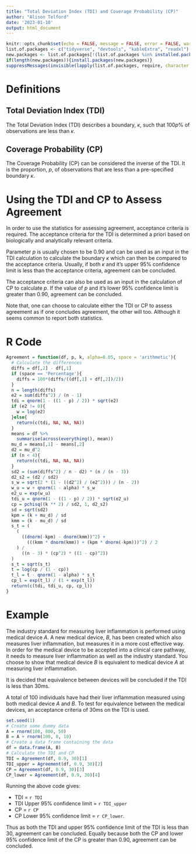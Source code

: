```yaml
---
title: "Total Deviation Index (TDI) and Coverage Probability (CP)"
author: "Alison Telford"
date: '2023-01-10'
output: html_document
---
```


```r
knitr::opts_chunk$set(echo = FALSE, message = FALSE, error = FALSE, warning = FALSE)
list.of.packages <- c("tidyverse", "devtools", "kableExtra", "readxl")
new.packages <- list.of.packages[!(list.of.packages %in% installed.packages()[,"Package"])]
if(length(new.packages)){install.packages(new.packages)}
suppressMessages(invisible(lapply(list.of.packages, require, character.only = TRUE)))
```

# Definitions

## Total Deviation Index (TDI)

The Total Deviation Index (TDI) describes a boundary, $\kappa$, such that 
$100p\%$ of observations are less than $\kappa$.

## Coverage Probability (CP)

The Coverage Probability (CP) can be considered the inverse of the TDI. It is 
the proportion, $p$, of observations that are less than a pre-specified 
boundary $\kappa$.

# Using the TDI and CP to Assess Agreement

In order to use the statistics for assessing agreement, acceptance criteria
is required. The acceptance criteria for the TDI is determined a priori based on 
biologically and analytically relevant criteria. 

Parameter $p$ is usually chosen to be 0.90 and can be used as an input in the 
TDI calculation to calculate the boundary $\kappa$ which can then be compared
to the acceptance criteria. Usually, if both $\kappa$ and it's upper 95\% 
confidence limit is less than the acceptance criteria, agreement can be 
concluded.

The acceptance criteria can also be used as an input in the calculation of CP 
to calculate $p$. If the value of $p$ and it's lower 95\% confidence limit is
greater than 0.90, agreement can be concluded.

Note that, one can choose to calculate either the TDI or CP to assess agreement
as if one concludes agreement, the other will too. Although it seems common to
report both statistics.

# R Code

```r
Agreement = function(df, p, k, alpha=0.05, space = 'arithmetic'){
  # Calculate the differences
  diffs = df[,2] - df[,1]
  if (space == 'Percentage'){
    diffs = 100*(diffs/((df[,1] + df[,2])/2))
  }
  n = length(diffs)
  e2 = sum(diffs^2) / (n - 1)
  tdi = qnorm(1 - ((1 - p) / 2)) * sqrt(e2)
  if (e2 != 0){
    w = log(e2)
  }else{
    return(c(tdi, NA, NA, NA))
  }
  means = df %>% 
    summarise(across(everything(), mean))
  mu_d = means[,1] - means[,2]
  d2 = mu_d^2
  if (n < 4){
    return(c(tdi, NA, NA, NA))
  }
  sd2 = (sum(diffs^2) / n - d2) * (n / (n - 3))
  d2_s2 = (d2 / sd2)
  s_w = sqrt(2 * (1 - ((d2^2) / (e2^2))) / (n - 2))
  w_u = w + qnorm(1 - alpha) * s_w
  e2_u = exp(w_u)
  tdi_u = qnorm(1 - ((1 - p) / 2)) * sqrt(e2_u)
  cp = pchisq((k ** 2) / sd2, 1, d2_s2)
  sd = sqrt(sd2)
  kpm = (k + mu_d) / sd
  kmm = (k - mu_d) / sd
  s_t = (
    (
      ((dnorm(-kpm) - dnorm(kmm))^2) +
        (((kmm * dnorm(kmm)) + (kpm * dnorm(-kpm)))^2) / 2
    ) /
      ((n - 3) * (cp^2) * ((1 - cp)^2))
  )
  s_t = sqrt(s_t)
  t = log(cp / (1 - cp))
  t_l = t - qnorm(1 - alpha) * s_t
  cp_l = exp(t_l) / (1 + exp(t_l))
  return(c(tdi, tdi_u, cp, cp_l))
}
```

# Example

The industry standard for measuring liver inflammation is performed using 
medical device $A$. A new medical device, $B$, has been created which also 
measures liver inflammation, but measures it in a more cost effective way. In
order for the medical device to be accepted into a clinical care pathway, it
needs to measure liver inflammation as well as the industry standard. You 
choose to show that medical device $B$ is equivalent to medical device $A$ at
measuring liver inflammation.

It is decided that equivalence between devices will be concluded if the TDI
is less than 30ms.

A total of 100 individuals have had their liver inflammation measured using
both medical device $A$ and $B$. To test for equivalence between the medical
devices, an acceptance criteria of 30ms on the TDI is used.

```r
set.seed(1)
# Create some dummy data
A = rnorm(100, 800, 50)
B = A + rnorm(100, 0, 10)
# Create a data frame containing the data
df = data.frame(A, B)
# Calculate the TDI and CP
TDI = Agreement(df, 0.9, 30)[1]
TDI_upper = Agreement(df, 0.9, 30)[2]
CP = Agreement(df, 0.9, 30)[3]
CP_lower = Agreement(df, 0.9, 30)[4]
```

Running the above code gives:

- TDI = `r TDI`
- TDI Upper 95\% confidence limit = `r TDI_upper`
- CP = `r CP`
- CP Lower 95\% confidence limit = `r CP_lower`.

Thus as both the TDI and upper 95\% confidence limit of the TDI is less than 30,
agreement can be concluded. Equally because both the CP and lower 95% confidence
limit of the CP is greater than 0.90, agreement can be concluded.